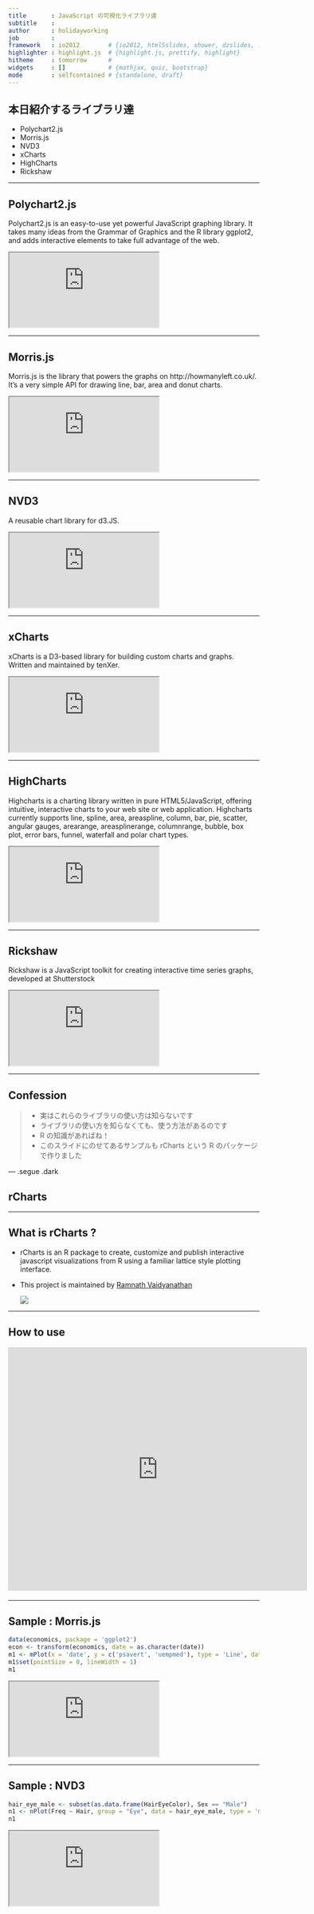 ```yaml
---
title       : JavaScript の可視化ライブラリ達
subtitle    : 
author      : holidayworking
job         : 
framework   : io2012        # {io2012, html5slides, shower, dzslides, ...}
highlighter : highlight.js  # {highlight.js, prettify, highlight}
hitheme     : tomorrow      # 
widgets     : []            # {mathjax, quiz, bootstrap}
mode        : selfcontained # {standalone, draft}
---
```


## 本日紹介するライブラリ達

* Polychart2.js
* Morris.js
* NVD3
* xCharts
* HighCharts
* Rickshaw

---

## Polychart2.js

Polychart2.js is an easy-to-use yet powerful JavaScript graphing library. It takes many ideas from the Grammar of Graphics and the R library ggplot2, and adds interactive elements to take full advantage of the web.

<iframe src="http://rstudio-pubs-static.s3.amazonaws.com/6548_bf7117f0a97f4d1987decc665e61af1b.html"></iframe>

---

## Morris.js

Morris.js is the library that powers the graphs on http://howmanyleft.co.uk/. It's a very simple API for drawing line, bar, area and donut charts.

<iframe src="http://rstudio-pubs-static.s3.amazonaws.com/6552_65410d8b706c4adaa150626bf434fc68.html"></iframe>

---

## NVD3

A reusable chart library for d3.JS.

<iframe src="http://rstudio-pubs-static.s3.amazonaws.com/6553_abc73ce032294a6080df41aa9876da67.html"></iframe>

---

## xCharts

xCharts is a D3-based library for building custom charts and graphs. Written and maintained by tenXer.

<iframe src="http://rstudio-pubs-static.s3.amazonaws.com/6554_5f8b6a7f0b834b7e96f95e793df9799b.html"></iframe>

---

## HighCharts

Highcharts is a charting library written in pure HTML5/JavaScript, offering intuitive, interactive charts to your web site or web application. Highcharts currently supports line, spline, area, areaspline, column, bar, pie, scatter, angular gauges, arearange, areasplinerange, columnrange, bubble, box plot, error bars, funnel, waterfall and polar chart types.

<iframe src="http://rstudio-pubs-static.s3.amazonaws.com/6555_32f1c0d63ba54b448af4fae94a48b70f.html"></iframe>

---

## Rickshaw

Rickshaw is a JavaScript toolkit for creating interactive time series graphs, developed at Shutterstock

<iframe src="http://rstudio-pubs-static.s3.amazonaws.com/6556_0804ff1ac33148f3ad49810a17172a59.html"></iframe>

--- 

## Confession

> * 実はこれらのライブラリの使い方は知らないです
> * ライブラリの使い方を知らなくても、使う方法があるのです
> * R の知識があればね！
> * このスライドにのせてあるサンプルも rCharts という R のパッケージで作りました

--- .segue .dark

## rCharts

---

## What is rCharts ?

* rCharts is an R package to create, customize and publish interactive javascript visualizations from R using a familiar lattice style plotting interface.
* This project is maintained by [Ramnath Vaidyanathan](https://github.com/ramnathv)

  <img src="http://secure.gravatar.com/avatar/5cf92204cc3691d9a5155632012d8644?s=200" />

---

## How to use

<iframe src="http://www.slideshare.net/slideshow/embed_code/22280400" width="597" height="486" frameborder="0" marginwidth="0" marginheight="0" scrolling="no" style="border:1px solid #CCC;border-width:1px 1px 0;margin-bottom:5px" allowfullscreen webkitallowfullscreen mozallowfullscreen> </iframe>

---

## Sample : Morris.js

```r
data(economics, package = 'ggplot2')
econ <- transform(economics, date = as.character(date))
m1 <- mPlot(x = 'date', y = c('psavert', 'uempmed'), type = 'Line', data = econ)
m1$set(pointSize = 0, lineWidth = 1)
m1
```

<iframe src="http://rstudio-pubs-static.s3.amazonaws.com/6552_65410d8b706c4adaa150626bf434fc68.html"></iframe>

---

## Sample : NVD3

```r
hair_eye_male <- subset(as.data.frame(HairEyeColor), Sex == "Male")
n1 <- nPlot(Freq ~ Hair, group = "Eye", data = hair_eye_male, type = 'multiBarChart')
n1
```

<iframe src="http://rstudio-pubs-static.s3.amazonaws.com/6553_abc73ce032294a6080df41aa9876da67.html"></iframe>